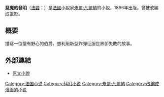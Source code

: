 {{infobox Book | <!-- See Wikipedia:WikiProject_Novels or Wikipedia:WikiProject_Books -->
| name         = 惡魔的發明
| image        = [[File:HetzelFaceAuDrapeau.jpg|200px]]
| caption      = 原書封面
| author       = [[朱爾·凡爾納|朱爾·凡爾納]]
| cover_artist = 
| country      = [[法國|法國]] 
| language     = [[法文|法文]] 
| genre        = [[科幻小說|科幻小說]] 
| publisher    = Pierre-Jules Hetzel
| release_date = 1896年
| media_type   = 印刷（[[精裝|精裝]]）
| pages        = 
| isbn         = NA  
}}
'''惡魔的發明'''（[[法語|法語]]：'''''{{lang|fr|Face au drapeau}}'''''）是[[法國|法國]]小說家[[朱爾·凡爾納|朱爾·凡爾納]]的小說，1896年出版，曾被改編成[[電影|電影]]。

== 概要 ==
描寫一位懷有野心的伯爵，想利用新型炸彈征服世界卻失敗的故事。

== 外部連結 ==
{{wikisource|Face au drapeau|惡魔的發明|fr}}
{{Commonscat|Facing the Flag|惡魔的發明}}
* [http://jv.gilead.org.il/zydorczak/face00.htm 原文小說] {{Wayback|url=http://jv.gilead.org.il/zydorczak/face00.htm |date=20090107164643 }}

{{Authority control}}
{{DEFAULTSORT:Face au drapeau}}
[[Category:法国小说|Category:法国小说]]
[[Category:科幻小说|Category:科幻小说]]
[[Category:朱爾·凡爾納|Category:朱爾·凡爾納]]
[[Category:改编成漫画的小说|Category:改编成漫画的小说]]